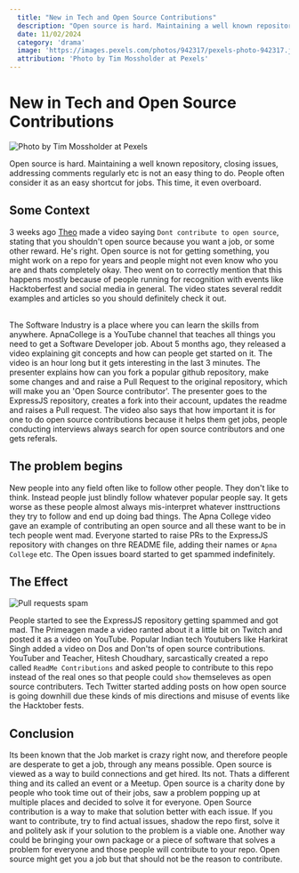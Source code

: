```yaml
---
  title: "New in Tech and Open Source Contributions"
  description: "Open source is hard. Maintaining a well known repository, closing issues, addressing comments regularly etc is not an easy thing to do. People often consider it as an easy shortcut for jobs. This time, it even overboard"
  date: 11/02/2024
  category: 'drama'
  image: 'https://images.pexels.com/photos/942317/pexels-photo-942317.jpeg?auto=compress&cs=tinysrgb&w=1260&h=750&dpr=2'
  attribution: 'Photo by Tim Mossholder at Pexels'
---
```


# New in Tech and Open Source Contributions

![Photo by Tim Mossholder at Pexels](https://images.pexels.com/photos/942317/pexels-photo-942317.jpeg?auto=compress&cs=tinysrgb&w=1260&h=750&dpr=2)

Open source is hard. Maintaining a well known repository, closing issues, addressing comments regularly etc is not an easy thing to do. People often consider it as an easy shortcut for jobs. This time, it even overboard.

## Some Context

3 weeks ago [Theo](Theo) made a video saying `Dont contribute to open source`, stating that you shouldn't open source because you want a job, or some other reward.
He's right. Open source is not for getting something, you might work on a repo for years and people might not even know who you are and thats completely okay. Theo went on to correctly mention that this happens mostly because of people running for recognition with
events like Hacktoberfest and social media in general. The video states several reddit examples and articles so you should definitely check it out.

<br />
The Software Industry is a place where you can learn the skills from anywhere. ApnaCollege is a YouTube channel that teaches all things you need to get a Software Developer job.
About 5 months ago, they released a video explaining git concepts and how can people get started on it. The video is an hour long but it gets interesting in the last 3 minutes. The presenter explains how can you fork a popular github repository, make some changes and and raise a 
Pull Request to the original repository, which will make you an 'Open Source contributor'. The presenter goes to the ExpressJS repository, creates a fork into their account, updates the readme and raises a Pull request.
The video also says that how important it is for one to do open source contributions because it helps them get jobs, people conducting interviews always search for open source contributors and one gets referals.

## The problem begins

New people into any field often like to follow other people. They don't like to think. Instead people just blindly follow whatever popular people say. It gets worse as these people almost always mis-interpret whatever insttructions they try to follow
and end up doing bad things. The Apna College video gave an example of contributing an open source and all these want to be in tech people went mad. Everyone started to raise PRs to the ExpressJS
repository with changes on thre README file, adding their names or `Apna College` etc. The Open issues board started to get spammed indefinitely.

## The Effect

![Pull requests spam](/images/open_source_readme.jpeg)

People started to see the ExpressJS repository getting spammed and got mad. The Primeagen made a video ranted about it a little bit on Twitch and posted it as a video on YouTube. Popular Indian tech Youtubers like Harkirat Singh added a video on Dos and Don'ts of
open source contributions. YouTuber and Teacher, Hitesh Choudhary, sarcastically created a repo called `ReadMe Contributions` and asked people to contribute to this repo instead of the real ones so that people could `show` 
themseleves as open source contributers. Tech Twitter started adding posts on how open source is going downhill due these kinds of mis directions and misuse of events like the Hacktober fests.

## Conclusion

Its been known that the Job market is crazy right now, and therefore people are desperate to get a job, through any means possible. Open source is viewed as a way to build connections and get hired. Its not. Thats a different thing and its called an event or a Meetup. Open source is a 
charity done by people who took time out of their jobs, saw a problem popping up at multiple places and decided to solve it for everyone. Open Source contribution is a way to make that solution better with each issue. If you want to contribute, try to find actual issues, shadow the repo first, solve it and politely ask if your
solution to the problem is a viable one. Another way could be bringing your own package or a piece of software that solves a problem for everyone and those people will contribute to your repo.
Open source might get you a job but that should not be the reason to contribute.